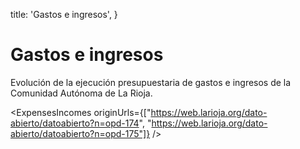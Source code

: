 
  title: 'Gastos e ingresos',
}

# Gastos e ingresos

Evolución de la ejecución presupuestaria de gastos e ingresos de la Comunidad Autónoma de La Rioja.

<ExpensesIncomes originUrls={["https://web.larioja.org/dato-abierto/datoabierto?n=opd-174", "https://web.larioja.org/dato-abierto/datoabierto?n=opd-175"]} />
